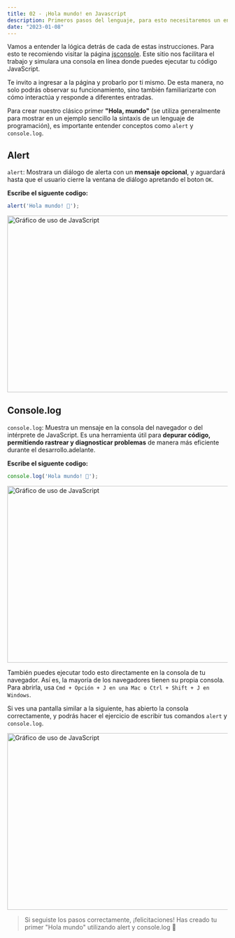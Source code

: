 ```yaml
---
title: 02 - ¡Hola mundo! en Javascript
description: Primeros pasos del lenguaje, para esto necesitaremos un entorno de trabajo para poder ejecutar los scripts necesarios y poder lograr nuestro primer objetivo.
date: "2023-01-08"
---
```


Vamos a entender la lógica detrás de cada de estas instrucciones. Para esto te recomiendo visitar la página
[jsconsole](https://jsconsole.com/). Este sitio nos facilitara el trabajo y simulara una consola en línea donde puedes ejecutar tu código JavaScript.

Te invito a ingresar a la página y probarlo por ti mismo. De esta manera, no solo podrás observar su funcionamiento, sino también familiarizarte con cómo interactúa y responde a diferentes entradas.

Para crear nuestro clásico primer **"Hola, mundo"** (se utiliza generalmente para mostrar en un ejemplo sencillo la sintaxis de un lenguaje de programación), es importante entender conceptos como `alert` y `console.log`.

## Alert

`alert`: Mostrara un diálogo de alerta con un **mensaje opcional**, y aguardará hasta que el usuario cierre la ventana de diálogo apretando el boton `OK`.

**Escribe el siguente codigo:**

```js
alert('Hola mundo! 👋');
```

<Image src="/post-2/hola-mundo.png" width="718" height="404" alt="Gráfico de uso de JavaScript" />

## Console.log

`console.log`: Muestra un mensaje en la consola del navegador o del intérprete de JavaScript. Es una herramienta útil para **depurar código, permitiendo rastrear y diagnosticar problemas** de manera más eficiente durante el desarrollo.adelante.

**Escribe el siguente codigo:**

```js
console.log('Hola mundo! 👋');
```

<Image src="/post-2/console-log.png" width="718" height="404" alt="Gráfico de uso de JavaScript" />

También puedes ejecutar todo esto directamente en la consola de tu navegador. Así es, la mayoría de los navegadores tienen su propia consola. Para abrirla, usa `Cmd + Opción + J en una Mac o Ctrl + Shift + J en Windows`. 

Si ves una pantalla similar a la siguiente, has abierto la consola correctamente, y podrás hacer el ejercicio de  escribir tus comandos `alert` y `console.log`.

<Image src="/post-2/consola.png" width="718" height="404" alt="Gráfico de uso de JavaScript" />

> Si seguiste los pasos correctamente, ¡felicitaciones! Has creado tu primer "Hola mundo" utilizando alert y console.log 🎉